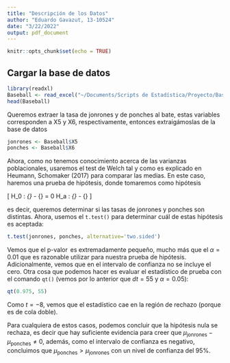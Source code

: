 ```yaml
---
title: "Descripción de los Datos"
author: "Eduardo Gavazut, 13-10524"
date: "3/22/2022"
output: pdf_document
---
```


```r
knitr::opts_chunk$set(echo = TRUE)
```

## Cargar la base de datos

```r
library(readxl)
Baseball <- read_excel("~/Documents/Scripts de Estadística/Proyecto/Baseball.xlsx")
head(Baseball)
```

Queremos extraer la tasa de jonrones y de ponches al bate, estas variables corresponden a X5 y X6, respectivamente, entonces extraigámoslas de la base de datos

```r
jonrones <- Baseball$X5
ponches <- Baseball$X6
```

Ahora, como no tenemos conocimiento acerca de las varianzas poblacionales, usaremos el test de Welch tal y como es explicado en Heumann, Schomaker (2017) para comparar las medias. En este caso, haremos una prueba de hipótesis, donde tomaremos como hipótesis

\[
H_0 : \mu_{\operatorname{jonrones}} - \mu_{\operatorname{ponches}} = 0 \text{ vs. } H_a : \mu_{\operatorname{jonrones}} - \mu_{\operatorname{ponches}} \neq 0
\]

es decir, queremos determinar si las tasas de jonrones y ponches son distintas. Ahora, usemos el ```t.test()``` para determinar cuál de estas hipótesis es aceptada:

```r
t.test(jonrones, ponches, alternative='two.sided')
```

Vemos que el $\operatorname{p-valor}$ es extremadamente pequeño, mucho más que el $\alpha = 0.01$ que es razonable utilizar para nuestra prueba de hipótesis. Adicionalmente, vemos que en el intervalo de confianza no se incluye el cero. Otra cosa que podemos hacer es evaluar el estadístico de prueba con el comando ```qt()``` (vemos por lo anterior que $dt = 55$ y $\alpha = 0.05$):

```r
qt(0.975, 55)
```
Como $t=-8$, vemos que el estadístico cae en la región de rechazo (porque es de cola doble).

Para cualquiera de estos casos, podemos concluir que la hipótesis nula se rechaza, es decir que hay suficiente evidencia para creer que $\mu_{\operatorname{jonrones}} - \mu_{\operatorname{ponches}} \neq 0$, además, como el intervalo de confianza es negativo, concluimos que $\mu_{\operatorname{ponches}} > \mu_{\operatorname{jonrones}}$ con un nivel de confianza del $95\%$.